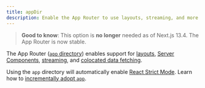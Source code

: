 ```yaml
---
title: appDir
description: Enable the App Router to use layouts, streaming, and more.
---
```


> **Good to know**: This option is **no longer** needed as of Next.js 13.4. The App Router is now stable.

The App Router ([`app` directory](/docs/app/building-your-application/routing)) enables support for [layouts](/docs/app/building-your-application/routing/pages-and-layouts), [Server Components](/docs/getting-started/react-essentials#server-components), [streaming](/docs/app/building-your-application/routing/loading-ui-and-streaming), and [colocated data fetching](/docs/app/building-your-application/data-fetching).

Using the `app` directory will automatically enable [React Strict Mode](https://react.dev/reference/react/StrictMode). Learn how to [incrementally adopt `app`](/docs/pages/building-your-application/upgrading/app-router-migration#migrating-from-pages-to-app).
